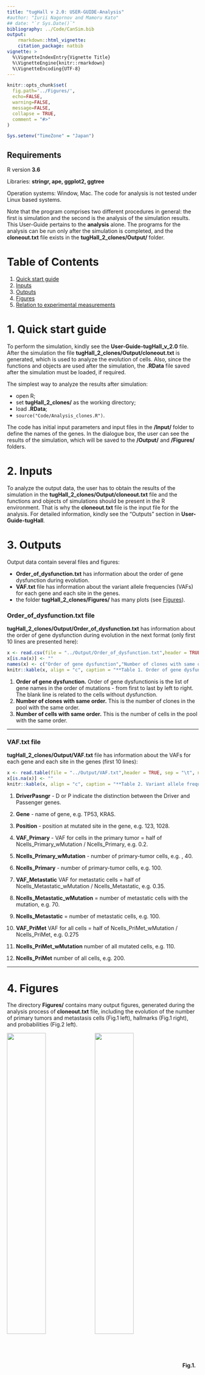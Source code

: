 ```yaml
---
title: "tugHall v 2.0: USER-GUIDE-Analysis"
#author: "Iurii Nagornov and Mamoru Kato"
## date: "`r Sys.Date()`"
bibliography: ../Code/CanSim.bib
output: 
    rmarkdown::html_vignette:
    citation_package: natbib
vignette: >
  %\VignetteIndexEntry{Vignette Title}
  %\VignetteEngine{knitr::rmarkdown}
  %\VignetteEncoding{UTF-8}
---
```


```r
knitr::opts_chunk$set(
  fig.path='../Figures/',
  echo=FALSE, 
  warning=FALSE, 
  message=FALSE,
  collapse = TRUE,
  comment = "#>"
)

Sys.setenv("TimeZone" = "Japan")
```


## Requirements

R version **3.6**

Libraries: **stringr, ape, ggplot2, ggtree** 

Operation systems: Window, Mac. The code for analysis is not tested under Linux based systems.

Note that the program comprises two different procedures in general: the first is simulation and the second is the analysis of the simulation results. 
This User-Guide pertains to the **analysis** alone.
The programs for the analysis can be run only after the simulation is completed, and the **cloneout.txt** file exists in the **tugHall_2_clones/Output/** folder. 

# Table of Contents
1. [Quick start guide](#quick)
2. [Inputs](#inputs)
3. [Outputs](#outputs)
4. [Figures](#figures)
5. [Relation to experimental measurements](#relation)


<a name="quick"></a>

# 1. Quick start guide 

To perform the simulation, kindly see the **User-Guide-tugHall_v_2.0** file. After the simulation the file **tugHall_2_clones/Output/cloneout.txt** is generated, which is used to analyze the evolution of cells. Also, since the functions and objects are used after the simulation, the **.RData** file saved after the simulation must be loaded, if required. 

The simplest way to analyze the results after simulation:

- open R;
- set **tugHall_2_clones/** as the working directory;
- load **.RData**;
- `source("Code/Analysis_clones.R")`.

The code has initial input parameters and input files in the **/Input/** folder to define the names of the genes. 
In the dialogue box, the user can see the results of the simulation, which will be saved to the **/Output/** and **/Figures/** folders. 

<a name="inputs"></a>

# 2. Inputs 

To analyze the output data, the user has to obtain the results of the simulation in the **tugHall_2_clones/Output/cloneout.txt** file and the functions and objects of simulations should be present in the R environment. 
That is why the **cloneout.txt** file is the input file for the analysis. 
For detailed information, kindly see the "Outputs" section in **User-Guide-tugHall**.



<a name="outputs"></a>

# 3. Outputs 

Output data contain several files and figures:

- **Order_of_dysfunction.txt** has information about the order of gene dysfunction during evolution. 
- **VAF.txt** file has information about the variant allele frequencies (VAFs) for each gene and each site in the genes.
- the folder **tugHall_2_clones/Figures/** has many plots (see [Figures](#figures)).

### **Order_of_dysfunction.txt** file

**tugHall_2_clones/Output/Order_of_dysfunction.txt** has information about the order of gene dysfunction during evolution in the next format (only first 10 lines are presented here):

```r
x <- read.csv(file = "../Output/Order_of_dysfunction.txt",header = TRUE, sep = "\t", nrows = 10)
x[is.na(x)] <- ""
names(x) <- c("Order of gene dysfunction","Number of clones with same order", "Number of cells with same order")
knitr::kable(x, align = "c", caption = "**Table 1. Order of gene dysfunction.**")
```

1. **Order of gene dysfunction.** Order of gene dysfunctionis is the list of gene names in the order of mutations - from first to last by left to right. The blank line is related to the cells without dysfunction.
2. **Number of clones with same order.** This is the number of clones in the pool with the same order. 
3. **Number of cells with same order.** This is the number of cells in the pool with the same order. 

---

### **VAF.txt** file

**tugHall_2_clones/Output/VAF.txt** file has information about the VAFs for each gene and each site in the genes (first 10 lines):

```r
x <- read.table(file = "../Output/VAF.txt",header = TRUE, sep = "\t", nrows = 10)
x[is.na(x)] <- ""
knitr::kable(x, align = "c", caption = "**Table 2. Variant allele frequencies.**")
```


1. **DriverPasngr** - D or P indicate the distinction between the Driver and Passenger genes.

2. **Gene** - name of gene, e.g. TP53, KRAS.

3. **Position** - position at mutated site in the gene,  e.g. 123, 1028.

4. **VAF_Primary** - VAF for cells in the primary tumor = half of Ncells_Primary_wMutation / Ncells_Primary, e.g. 0.2.

5. **Ncells_Primary_wMutation** - number of primary-tumor cells, e.g. , 40.

6. **Ncells_Primary** - number of primary-tumor cells, e.g. 100.

7. **VAF_Metastatic** VAF for metastatic cells = half of Ncells_Metastatic_wMutation / Ncells_Metastatic, e.g. 0.35. 

8. **Ncells_Metastatic_wMutation** = number of metastatic cells with the mutation, e.g. 70.

9. **Ncells_Metastatic** = number of metastatic cells, e.g. 100.

10. **VAF_PriMet** VAF for all cells = half of Ncells_PriMet_wMutation / Ncells_PriMet, e.g. 0.275 

11. **Ncells_PriMet_wMutation** number of all mutated cells, e.g. 110.

12. **Ncells_PriMet** number of all cells, e.g. 200.

---



<a name="figures"></a>

# 4. Figures 

The directory **Figures/** contains many output figures, generated during the analysis process of **cloneout.txt** file, including the evolution of the number of primary tumors and metastasis cells (Fig.1 left), hallmarks (Fig.1 right), and probabilities (Fig.2 left). 


<img src="../Figures/N_cells.jpg" align="middle" width="45%" margin="0 auto" /> <img src="../Figures/Hallmarks.jpg" align="middle" width="45%" margin="0 auto" />
**Fig.1. Results of the simulation: left -** evolution of number of cells, **right -** evolution of hallmarks. Files are *tugHall_2_clones/Figures/N_cells.jpg* and *tugHall_2_clones/Figures/Hallmarks.jpg*.



---

<img src="../Figures/Probabilities.jpg" align="middle" width="45%" margin="0 auto" /> <img src="../Figures/N_clones_clusters.jpg" align="middle" width="45%" margin="0 auto" />
**Fig.2. Results of the simulation: left -** evolution of probabilities, **right -** evolution of number of clones and clusters. Files are *tugHall_2_clones/Figures/Probabilities.jpg* and *tugHall_2_clones/Figures/N_clones_clusters.jpg*.


---

The right side Fig.2 shows the evolution of the number of clones and clusters. Here, we have to define the cluster in the simulation, which is a pool of cells/clones with a same set of mutated driver genes **no matter which site in gene**. For this propose, we define the cluster ID as the binary number of mutated genes. Also, the analysis can calculate the evolution of number of cells in each cluster:



<img src="../Figures/N_cells_in_clusters_1.jpg" align="middle" width="45%" margin="0 auto" /> <img src="../Figures/N_cells_in_clusters_2.jpg" align="middle" width="45%" margin="0 auto" />
**Fig.3. Results of the simulation: left -** evolution of number of cells in clusters, **right -** evolution of number of cells in clusters, magnified. Files are *tugHall_2_clones/Figures/N_cells_in_clusters_1.jpg*  and *tugHall_2_clones/Figures/N_cells_in_clusters_2.jpg*.

---

Fig.4 shows the number of cells in each clone at the last time step to see which clone is dominant and prevails above the others:

<img src="../Figures/Barplot_N_cells_in_clusters.jpg" align="middle" width="45%" margin="0 auto" /> <img src="../Figures/Barplot_N_cells_in_clones.jpg" align="middle" width="45%" margin="0 auto" />
**Fig.4. Results of the simulation: left -** barplot for number of cells in clusters, **right -** same plot for clones. Files are *tugHall_2_clones/Figures/Barplot_N_cells_clusters.jpg*  and *tugHall_2_clones/Figures/Barplot_N_cells_in_clones.jpg*.

---

During the simulation each clone has "clone ID" and number of cells in it. After simulation **Analysis_clones.R** calculates clusters from the binary code of the mutated genes "Cluster ID". For example, if a gene is mutated, then its value in binary code is designated as 1, and if not, it is set to 0. For example, the clones have only 4 genes in simulation, and hence, the "Cluster ID" can have binary numbers from 0000 to 1111, which are the associated decimal numbers from 0 to 15. Each clone has information about the parent ID, and so, time of birthday, so it is possible to calculate cells having the same "Cluster ID", Subsequently, the cell with the earliest birthday is identified and its parent ID extracted. This parent ID can be used to find the "Cluster ID" for the parent, which is related to the parent of clone. Using this procedure, we can find all the relations between the parent and children for the clustersband also for clones, after that the tree for the clusters and clones at last time step are constructed (Fig.5).

<img src="../Figures/ggtree_clusters.jpg" align="middle" width="95%" margin="0 auto" /> 

<img src="../Figures/ggtree_clones.jpg" align="middle" width="95%" margin="0 auto" /> 
**Fig.5. Tree of clusters and clones at the last time step.** The numbers of the tree indicate the clusters IDs (for clones it is skipped) (**upper** is the plot for clusters, and **lower** is the plot clones). The files are *tugHall_2_clones/Figures/ggtree_clusters.jpg* and *tugHall_2_clones/Figures/ggtree_clones.jpg*. 


---

Figs.6 and 7 show the inequality coefficients (for driver mutated cells and for any type mutation) as a function of:

- time step;

- number of all cells; 

- number of primary tumor cells; 

- number of metastasis cells.


<img src="../Figures/Inequality.jpg" align="middle" width="45%" margin="0 auto" /> <img src="../Figures/Inequality_all_cells.jpg" align="middle" width="45%" margin="0 auto" />
**Fig.6. Results of simulation of inequality coefficient for driver mutated cells and for cells with any type of mutations: left -** evolution of inequality coefficient, **right -** inequality coefficient as a function of all cells. Files are *tugHall_2_clones/Figures/Inequality.jpg* and *tugHall_2_clones/Figures/Inequality_all_cells.jpg*. 


<img src="../Figures/Inequality_primary.jpg" align="middle" width="45%" margin="0 auto" /> <img src="../Figures/Inequality_metastasis.jpg" align="middle" width="45%" margin="0 auto" />
**Fig.7. Results of simulation of inequality coefficient for driver mutated cells and for cells with any type of mutations: left -** inequality coefficient as the function of primary tumor cells, **right -** inequality coefficient as the function of metastasis cells. Files are *tugHall_2_clones/Figures/Inequality_primary.jpg* and *tugHall_2_clones/Figures/Inequality_metastasis.jpg*.


--- 

<a name="relation"></a>

# 5. Relation to experimental measurements

We here list variables processed from the tugHall outputs that are related to experimental measurements. 



|  Variables processed from the simulator outputs  | Relation to experimental measurements  |
|:---|:---|
| Number of cells | Observed tumor size. $10^9$ cells correspond to the tumor tissue diameter of 1 cm. $10^{12}$ cells correspond to that of 10 cm. $10^{12}-10^{13}$ cells correspond to lethal burden. See Friberg and Mattson, Journal of Surgical Oncology, 1997. |
| VAF | VAF calculated from sequence reads in the next-generation sequencer (NGS) under the assumption of 100% tumor purity. |
| Mutation number per base-pairs | Tumor mutation burden calculated from NGS data. |
| Number of clones | Number of clones estimated from NGS data by computational tools such as SciClone (Miller et al, PLOS Computational Biology, 2014) and SubClonalSelection (Williams et al, Nature Genetics, 2018). |
| <img width=200/> | <img width=440/> |




